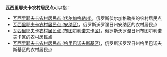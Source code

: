 '''瓦西里耶夫卡农村居民点'''可以指：
* [[瓦西里耶夫卡农村居民点_(伏尔加格勒州)|瓦西里耶夫卡农村居民点 (伏尔加格勒州)]]，俄罗斯伏尔加格勒州的农村居民点
* [[瓦西里耶夫卡农村居民点_(安纳区)|瓦西里耶夫卡农村居民点 (安纳区)]]，俄罗斯沃罗涅日州安纳区的农村居民点
* [[瓦西里耶夫卡农村居民点_(布图尔利诺夫卡区)|瓦西里耶夫卡农村居民点 (布图尔利诺夫卡区)]]，俄罗斯沃罗涅日州布图尔利诺夫卡区的农村居民点
* [[瓦西里耶夫卡农村居民点_(格里巴诺夫斯基区)|瓦西里耶夫卡农村居民点 (格里巴诺夫斯基区)]]，俄罗斯沃罗涅日州格里巴诺夫斯基区的农村居民点

{{disambig|cat=俄语译名消歧义}}